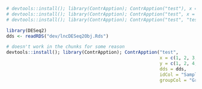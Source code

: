 
```R

# devtools::install(); library(ContrApption); ContrApption("test"), x = c(1, 2, 3, 4, 5), y = c(1, 2, 4, 8, 16))
# devtools::install(); library(ContrApption); ContrApption("test", x = c(1, 2, 3, 4, 5), y = c(1, 2, 4, 8, 16))
# devtools::install(); library(ContrApption); ContrApption("test", "test2")
```

```R
library(DESeq2)
dds <- readRDS("dev/lncDESeq2Obj.Rds")
```

```R

# doesn't work in the chunks for some reason
devtools::install(); library(ContrApption); ContrApption("test",
                                                         x = c(1, 2, 3, 4, 5),
                                                         y = c(1, 2, 4, 8, 16), 
                                                         dds = dds,
                                                         idCol = "SampleID",
                                                         groupCol = "Group")
```

